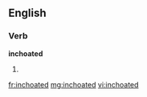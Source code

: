 ==English==

===Verb===
'''inchoated'''

# {{past of|inchoate}}

[[fr:inchoated]]
[[mg:inchoated]]
[[vi:inchoated]]